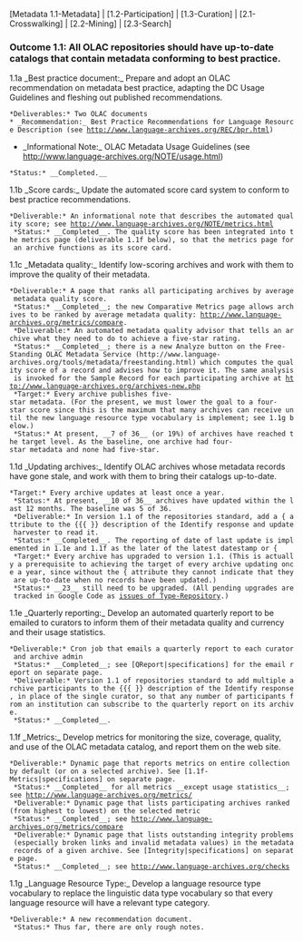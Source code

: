 [Metadata 1.1-Metadata] | [1.2-Participation] | [1.3-Curation] | [2.1-Crosswalking] | [2.2-Mining] | [2.3-Search]

===Outcome 1.1: All OLAC repositories should have up-to-date catalogs that contain metadata conforming to best practice.===

1.1a _Best practice document:_ Prepare and adopt an OLAC recommendation on metadata best practice, adapting the DC Usage Guidelines and fleshing out published recommendations.

 *Deliverables:* Two OLAC documents<br>
* _Recommendation:_ Best Practice Recommendations for Language Resource Description (see http://www.language-archives.org/REC/bpr.html)
* _Informational Note:_ OLAC Metadata Usage Guidelines (see http://www.language-archives.org/NOTE/usage.html)
 *Status:* __Completed.__<br>

1.1b _Score cards:_ Update the automated score card system to conform to best practice recommendations.

 *Deliverable:* An informational note that describes the automated quality score; see http://www.language-archives.org/NOTE/metrics.html<br>
 *Status:* __Completed__. The quality score has been integrated into the metrics page (deliverable 1.1f below), so that the metrics page for an archive functions as its score card.<br>

1.1c _Metadata quality:_ Identify low-scoring archives and work with them to improve the quality of their metadata.

 *Deliverable:* A page that ranks all participating archives by average metadata quality score.<br>
 *Status:* __Completed__; the new Comparative Metrics page allows archives to be ranked by average metadata quality: http://www.language-archives.org/metrics/compare.<br>
 *Deliverable:* An automated metadata quality advisor that tells an archive what they need to do to achieve a five-star rating.<br>
 *Status:* __Completed__; there is a new Analyze button on the Free-Standing OLAC Metadata Service (http://www.language-archives.org/tools/metadata/freestanding.html) which computes the quality score of a record and advises how to improve it. The same analysis is invoked for the Sample Record for each participating archive at http://www.language-archives.org/archives-new.php<br>
 *Target:* Every archive publishes five-star metadata. (For the present, we must lower the goal to a four-star score since this is the maximum that many archives can receive until the new language resource type vocabulary is implement; see 1.1g below.)<br>
 *Status:* At present, __7 of 36__ (or 19%) of archives have reached the target level. As the baseline, one archive had four-star metadata and none had five-star.<br>

1.1d _Updating archives:_ Identify OLAC archives whose metadata records have gone stale, and work with them to bring their catalogs up-to-date.

 *Target:* Every archive updates at least once a year.<br>
 *Status:* At present, __10 of 36__ archives have updated within the last 12 months. The baseline was 5 of 36.<br>
 *Deliverable:* In version 1.1 of the repositories standard, add a {{{currentAsOf}} attribute to the {{{ }} description of the Identify response and update harvester to read it.<br>
 *Status:* __Completed__. The reporting of date of last update is implemented in 1.1e and 1.1f as the later of the latest datestamp or {{{currentAsOf.}}<br>
 *Target:* Every archive has upgraded to version 1.1. (This is actually a prerequisite to achieving the target of every archive updating once a year, since without the {{{currentAsOf}} attribute they cannot indicate that they are up-to-date when no records have been updated.)<br>
 *Status:* __23__ still need to be upgraded. (All pending upgrades are tracked in Google Code as [http://code.google.com/p/olac/issues/list?q=label:Type-Repository&updated=83&ts=1238018464|Open issues of Type-Repository].)<br>

1.1e _Quarterly reporting:_ Develop an automated quarterly report to be emailed to curators to inform them of their metadata quality and currency and their usage statistics.

 *Deliverable:* Cron job that emails a quarterly report to each curator and archive admin<br>
 *Status:* __Completed__; see [QReport|specifications] for the email report on separate page.<br>
 *Deliverable:* Version 1.1 of repositories standard to add multiple archive participants to the {{{ }} description of the Identify response, in place of the single curator, so that any number of participants from an institution can subscribe to the quarterly report on its archive.<br>
 *Status:* __Completed__.<br>

1.1f _Metrics:_ Develop metrics for monitoring the size, coverage, quality, and use of the OLAC metadata catalog, and report them on the web site.

 *Deliverable:* Dynamic page that reports metrics on entire collection by default (or on a selected archive). See [1.1f-Metrics|specifications] on separate page.<br>
 *Status:* __Completed__ for all metrics __except usage statistics__; see http://www.language-archives.org/metrics/<br>
 *Deliverable:* Dynamic page that lists participating archives ranked (from highest to lowest) on the selected metric<br>
 *Status:* __Completed__; see http://www.language-archives.org/metrics/compare<br>
 *Deliverable:* Dynamic page that lists outstanding integrity problems (especially broken links and invalid metadata values) in the metadata records of a given archive. See [Integrity|specifications] on separate page.<br>
 *Status:* __Completed__; see http://www.language-archives.org/checks<br>

1.1g _Language Resource Type:_ Develop a language resource type vocabulary to replace the linguistic data type vocabulary so that every language resource will have a relevant type category.

 *Deliverable:* A new recommendation document.<br>
 *Status:* Thus far, there are only rough notes.<br>
